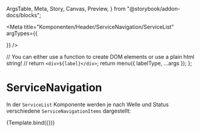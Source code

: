   ArgsTable,
  Meta,
  Story,
  Canvas,
  Preview,
} from "@storybook/addon-docs/blocks";



<Meta
  title="Komponenten/Header/ServiceNavigation/ServiceList"
  argTypes={{
    
  }}
/>

  // You can either use a function to create DOM elements or use a plain html string!
  // return `<div>${label}</div>`;
  return menu({ labelType, ...args });
};

# ServiceNavigation

In der `ServiceList` Komponente werden je nach Welle und Status verschiedene `ServiceNavigationItems` dargestellt:

<Preview withToolbar>
  <Story
    name="Default"
    args= {JsonData}
  >
    {Template.bind({})}
  </Story>
</Preview>

<ArgsTable story="Default" />
